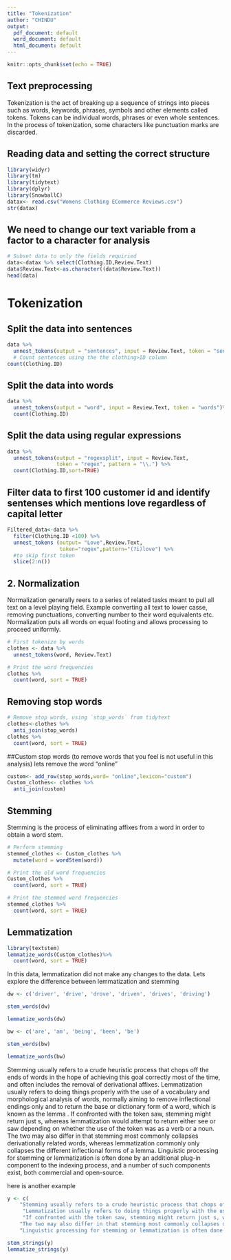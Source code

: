 ```yaml
---
title: "Tokenization"
author: "CHINDU"
output:
  pdf_document: default
  word_document: default
  html_document: default
---
```


```r
knitr::opts_chunk$set(echo = TRUE)
```

## Text preprocessing

Tokenization is the act of breaking up a sequence of strings into pieces such as words, keywords, phrases, symbols and other elements called tokens. Tokens can be individual words, phrases or even whole sentences. In the process of tokenization, some characters like punctuation marks are discarded.

## Reading data and setting the correct structure

```r
library(widyr)
library(tm)
library(tidytext)
library(dplyr)
library(SnowballC)
datax<- read.csv("Womens Clothing ECommerce Reviews.csv")
str(datax)
```
## We need to change our text variable from a factor to a character for analysis
```r
# Subset data to only the fields requiried
data<-datax %>% select(Clothing.ID,Review.Text)
data$Review.Text<-as.character((data$Review.Text))
head(data)
```

# Tokenization 

## Split the data into sentences
```r

data %>%
  unnest_tokens(output = "sentences", input = Review.Text, token = "sentences")%>%
  # Count sentences using the the clothing>ID column
count(Clothing.ID)

```

## Split the data into words

```r
data %>%
  unnest_tokens(output = "word", input = Review.Text, token = "words")%>%
  count(Clothing.ID)
```


## Split the data using regular expressions
```r
data %>%
  unnest_tokens(output = "regexsplit", input = Review.Text,
                token = "regex", pattern = "\\.") %>%
  count(Clothing.ID,sort=TRUE)
```


## Filter data to first 100 customer id and identify sentenses which mentions love regardless of capital letter

```r
Filtered_data<-data %>%
  filter(Clothing.ID <100) %>%
  unnest_tokens (output= "Love",Review.Text,
                 token="regex",pattern="(?i)love") %>%
  #to skip first token
  slice(2:n())
```

## 2. Normalization

Normalization generally reers to a series of related tasks meant to pull all text on a level playing field. Example converting all text to lower casse, removing punctuations, converting number to their word equivalents etc. Normalization puts all words on equal footing and allows processing to proceed uniformly.

```r
# First tokenize by words
clothes <- data %>%
  unnest_tokens(word, Review.Text) 

# Print the word frequencies
clothes %>%
  count(word, sort = TRUE)
```

## Removing stop words
```r
# Remove stop words, using `stop_words` from tidytext
clothes<-clothes %>%
  anti_join(stop_words)
clothes %>%
  count(word, sort = TRUE)
```
##Custom stop words (to remove words that you feel is not useful in this analysis)
lets remove the word "online"
```r
custom<- add_row(stop_words,word= "online",lexicon="custom")
Custom_clothes<- clothes %>%
  anti_join(custom)
```

## Stemming
Stemming is the process of eliminating affixes from a word in order to obtain a word stem.
```r
# Perform stemming 
stemmed_clothes <- Custom_clothes %>%
  mutate(word = wordStem(word))

# Print the old word frequencies 
Custom_clothes %>%
  count(word, sort = TRUE)

# Print the stemmed word frequencies
stemmed_clothes %>%
  count(word, sort = TRUE)
```

## Lemmatization
```r
library(textstem)
lemmatize_words(Custom_clothes)%>%
  count(word, sort = TRUE)
```

In this data, lemmatization did not make any changes to the data.
Lets explore the difference between lemmatization and stemming 

```r
dw <- c('driver', 'drive', 'drove', 'driven', 'drives', 'driving')

stem_words(dw)

lemmatize_words(dw)

bw <- c('are', 'am', 'being', 'been', 'be')

stem_words(bw)

lemmatize_words(bw)
```

Stemming usually refers to a crude heuristic process that chops off the ends of words in the hope of achieving this goal correctly most of the time, and often includes the removal of derivational affixes. Lemmatization usually refers to doing things properly with the use of a vocabulary and morphological analysis of words, normally aiming to remove inflectional endings only and to return the base or dictionary form of a word, which is known as the lemma . If confronted with the token saw, stemming might return just s, whereas lemmatization would attempt to return either see or saw depending on whether the use of the token was as a verb or a noun. The two may also differ in that stemming most commonly collapses derivationally related words, whereas lemmatization commonly only collapses the different inflectional forms of a lemma. Linguistic processing for stemming or lemmatization is often done by an additional plug-in component to the indexing process, and a number of such components exist, both commercial and open-source.


here is another example

```r

y <- c(
    "Stemming usually refers to a crude heuristic process that chops off the ends of words.",
     "Lemmatization usually refers to doing things properly with the use of a vocabulary and morphological analysis of words",
     "If confronted with the token saw, stemming might return just s, whereas lemmatization would attempt to return either see or saw depending on whether the use of the token was as a verb or a noun.",
    "The two may also differ in that stemming most commonly collapses derivationally related words, whereas lemmatization commonly only collapses the different inflectional forms of a lemma.",
    "Linguistic processing for stemming or lemmatization is often done by an additional plug-in component to the indexing process, and a number of such components exist, both commercial and open-source.")

stem_strings(y)
lemmatize_strings(y)

```

